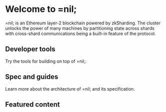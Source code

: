 
# Welcome to =nil;

=nil; is an Ethereum layer-2 blockchain powered by zkSharding. The cluster unlocks the power of many machines by partitioning state across shards with cross-shard communications being a built-in feature of the protocol.


<CardSection>
    <Card id='learnmore' title='Fundamentals' description='Master the fundamentals of =nil;' to='https://docs.nil.foundation/nil/fundamentals'/>
    <Card id='nil101' title='=nil; 101' description='Deploy and call a smart contract' to='https://docs.nil.foundation/nil/nil-101'/>
    <Card id='gettingstarted' title='Getting started' description='Learn about what makes =nil; unique' to='https://docs.nil.foundation/nil/getting-started/account-abstraction'/>
</CardSection>

## Developer tools

Try the tools for building on top of =nil;.

<CardSection>
    <Card id='solidity' title='Smart contracts' description='' to='https://docs.nil.foundation/nil/smart-contracts/getting-started'/>
    <Card id='niljs' title='Nil.js' description='' to='https://docs.nil.foundation/nil/niljs/getting-started'/>
    <Card id='nilcli' title='=nil; CLI' description='' to='https://docs.nil.foundation/nil/nilcli/getting-started'/>
    <Card id='blockexplorer' title='Block explorer ↪' description='' to='https://explore.nil.foundation/'/>
    <Card id='playground' title='Playground ↪' description='' to='https://explore.nil.foundation/sandbox'/>
</CardSection>

## Spec and guides

Learn more about the architecture of =nil; and its specification. 

<CardSection>
    <Card id='coreconcepts' title='Core concepts' description='Accounts, transactions, execution' to='https://docs.nil.foundation/nil/core-concepts/accounts'/>
    <Card id='clusterspec' title='Cluster spec' description='Proofs, consensus, DA and finality' to='https://docs.nil.foundation/nil/specification/principles'/>
    <Card id='guides' title='Guides' description='Contract debugging, dApp migration' to='https://docs.nil.foundation/nil/guides/cometa-and-debugging'/>
</CardSection>

## Featured content

<CardSection>
    <Card id='newrelease' date='03 February 2025' title='New release' description='' to='https://docs.nil.foundation/nil/migration-guides/february-0302-2025-release' tagLabel='Migration guides'/>
    <Card id='featuredlifecycle' date='14 December 2024' title='Transaction lifecycle' description='' to='https://docs.nil.foundation/nil/core-concepts/transaction-lifecycle' tagLabel='Core concepts'/>
    <Card id='featured patterns' date='11 November 2024' title='Design patterns' description='' to='https://docs.nil.foundation/nil/guides/design-patterns' tagLabel='Guides'/>
</CardSection>